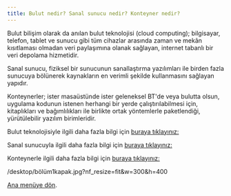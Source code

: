 ```yaml
---
title: Bulut nedir? Sanal sunucu nedir? Konteyner nedir? 
---
```

Bulut bilişim olarak da anılan bulut teknolojisi (cloud computing); bilgisayar, telefon, tablet ve sunucu gibi tüm cihazlar arasında zaman ve mekân kısıtlaması olmadan veri paylaşımına olanak sağlayan, internet tabanlı bir veri depolama hizmetidir.

Sanal sunucu, fiziksel bir sunucunun sanallaştırma yazılımları ile birden fazla sunucuya bölünerek kaynakların en verimli şekilde kullanmasını sağlayan yapıdır.

Konteynerler; ister masaüstünde ister geleneksel BT'de veya bulutta olsun, uygulama kodunun istenen herhangi bir yerde çalıştırılabilmesi için, kitaplıkları ve bağımlılıkları ile birlikte ortak yöntemlerle paketlendiği, yürütülebilir yazılım birimleridir.

Bulut teknolojisiyle ilgili daha fazla bilgi için [buraya tıklayınız:](https://www.natro.com/blog/bulut-teknolojisi-nedir/) 

Sanal sunucuyla ilgili daha fazla bilgi için [buraya tıklayınız:](https://www.teknotel.com/blog/sanal-sunucu-nedir-nasil-kurulur/) 

Konteynerle ilgili daha fazla bilgi için [buraya tıklayınız:](https://www.ibm.com/tr-tr/cloud/learn/containers) 

/desktop/bölüm1kapak.jpg?nf_resize=fit&w=300&h=400

[Ana menüye dön](/).
